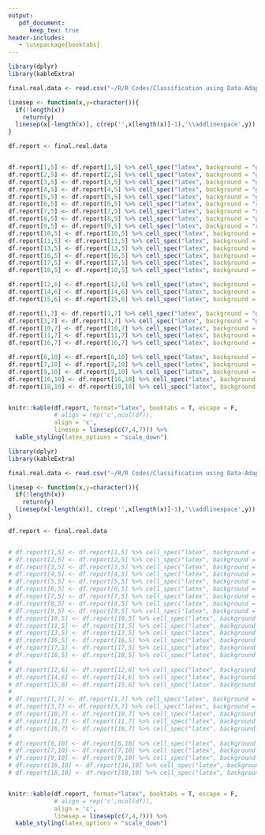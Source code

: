 ```yaml
---
output: 
   pdf_document:
      keep_tex: true
header-includes:
   - \usepackage{booktabs}
---
```



```r
library(dplyr)
library(kableExtra)

final.real.data <- read.csv("~/R/R Codes/Classification using Data-Adaptive Energy Distance (Summer, 2022)/Classification-Summer-2022/Results/final-real-data-for-reporting-updated.csv")

linesep <- function(x,y=character()){
  if(!length(x))
    return(y)
  linesep(x[-length(x)], c(rep('',x[length(x)]-1),'\\addlinespace',y))  
}

df.report <- final.real.data


df.report[1,5] <- df.report[1,5] %>% cell_spec("latex", background = "green", bold = T)
df.report[2,5] <- df.report[2,5] %>% cell_spec("latex", background = "green", bold = T)
df.report[3,5] <- df.report[3,5] %>% cell_spec("latex", background = "green", bold = T)
df.report[4,5] <- df.report[4,5] %>% cell_spec("latex", background = "green", bold = T)
df.report[5,5] <- df.report[5,5] %>% cell_spec("latex", background = "green", bold = T)
df.report[6,5] <- df.report[6,5] %>% cell_spec("latex", background = "red", bold = T)
df.report[7,5] <- df.report[7,5] %>% cell_spec("latex", background = "red", bold = T)
df.report[8,5] <- df.report[8,5] %>% cell_spec("latex", background = "green", bold = T)
df.report[9,5] <- df.report[9,5] %>% cell_spec("latex", background = "red", bold = T)
df.report[10,5] <- df.report[10,5] %>% cell_spec("latex", background = "green", bold = T)
df.report[11,5] <- df.report[11,5] %>% cell_spec("latex", background = "green", bold = T)
df.report[13,5] <- df.report[13,5] %>% cell_spec("latex", background = "green", bold = T)
df.report[16,5] <- df.report[16,5] %>% cell_spec("latex", background = "red", bold = T)
df.report[17,5] <- df.report[17,5] %>% cell_spec("latex", background = "green", bold = T)
df.report[18,5] <- df.report[18,5] %>% cell_spec("latex", background = "red", bold = T)

df.report[12,6] <- df.report[12,6] %>% cell_spec("latex", background = "green", bold = T)
df.report[14,6] <- df.report[14,6] %>% cell_spec("latex", background = "green", bold = T)
df.report[15,6] <- df.report[15,6] %>% cell_spec("latex", background = "green", bold = T)

df.report[1,7] <- df.report[1,7] %>% cell_spec("latex", background = "green", bold = T)
df.report[3,7] <- df.report[3,7] %>% cell_spec("latex", background = "green", bold = T)
df.report[10,7] <- df.report[10,7] %>% cell_spec("latex", background = "red", bold = T)
df.report[11,7] <- df.report[11,7] %>% cell_spec("latex", background = "red", bold = T)
df.report[16,7] <- df.report[16,7] %>% cell_spec("latex", background = "red", bold = T)

df.report[6,10] <- df.report[6,10] %>% cell_spec("latex", background = "green", bold = T)
df.report[7,10] <- df.report[7,10] %>% cell_spec("latex", background = "green", bold = T)
df.report[9,10] <- df.report[9,10] %>% cell_spec("latex", background = "green", bold = T)
df.report[16,10] <- df.report[16,10] %>% cell_spec("latex", background = "green", bold = T)
df.report[18,10] <- df.report[18,10] %>% cell_spec("latex", background = "green", bold = T)


knitr::kable(df.report, format="latex", booktabs = T, escape = F,
             # align = rep('c',ncol(df)),
             align = 'c',
             linesep = linesep(c(7,4,7))) %>%
  kable_styling(latex_options = "scale_down")
```



```r
library(dplyr)
library(kableExtra)

final.real.data <- read.csv("~/R/R Codes/Classification using Data-Adaptive Energy Distance (Summer, 2022)/Classification-Summer-2022/Results/Final-Summary-Tables/final-real-all-for-reporting.csv")

linesep <- function(x,y=character()){
  if(!length(x))
    return(y)
  linesep(x[-length(x)], c(rep('',x[length(x)]-1),'\\addlinespace',y))  
}

df.report <- final.real.data


# df.report[1,5] <- df.report[1,5] %>% cell_spec("latex", background = "green", bold = T)
# df.report[2,5] <- df.report[2,5] %>% cell_spec("latex", background = "green", bold = T)
# df.report[3,5] <- df.report[3,5] %>% cell_spec("latex", background = "green", bold = T)
# df.report[4,5] <- df.report[4,5] %>% cell_spec("latex", background = "green", bold = T)
# df.report[5,5] <- df.report[5,5] %>% cell_spec("latex", background = "green", bold = T)
# df.report[6,5] <- df.report[6,5] %>% cell_spec("latex", background = "red", bold = T)
# df.report[7,5] <- df.report[7,5] %>% cell_spec("latex", background = "red", bold = T)
# df.report[8,5] <- df.report[8,5] %>% cell_spec("latex", background = "green", bold = T)
# df.report[9,5] <- df.report[9,5] %>% cell_spec("latex", background = "red", bold = T)
# df.report[10,5] <- df.report[10,5] %>% cell_spec("latex", background = "green", bold = T)
# df.report[11,5] <- df.report[11,5] %>% cell_spec("latex", background = "green", bold = T)
# df.report[13,5] <- df.report[13,5] %>% cell_spec("latex", background = "green", bold = T)
# df.report[16,5] <- df.report[16,5] %>% cell_spec("latex", background = "red", bold = T)
# df.report[17,5] <- df.report[17,5] %>% cell_spec("latex", background = "green", bold = T)
# df.report[18,5] <- df.report[18,5] %>% cell_spec("latex", background = "red", bold = T)
# 
# df.report[12,6] <- df.report[12,6] %>% cell_spec("latex", background = "green", bold = T)
# df.report[14,6] <- df.report[14,6] %>% cell_spec("latex", background = "green", bold = T)
# df.report[15,6] <- df.report[15,6] %>% cell_spec("latex", background = "green", bold = T)
# 
# df.report[1,7] <- df.report[1,7] %>% cell_spec("latex", background = "green", bold = T)
# df.report[3,7] <- df.report[3,7] %>% cell_spec("latex", background = "green", bold = T)
# df.report[10,7] <- df.report[10,7] %>% cell_spec("latex", background = "red", bold = T)
# df.report[11,7] <- df.report[11,7] %>% cell_spec("latex", background = "red", bold = T)
# df.report[16,7] <- df.report[16,7] %>% cell_spec("latex", background = "red", bold = T)
# 
# df.report[6,10] <- df.report[6,10] %>% cell_spec("latex", background = "green", bold = T)
# df.report[7,10] <- df.report[7,10] %>% cell_spec("latex", background = "green", bold = T)
# df.report[9,10] <- df.report[9,10] %>% cell_spec("latex", background = "green", bold = T)
# df.report[16,10] <- df.report[16,10] %>% cell_spec("latex", background = "green", bold = T)
# df.report[18,10] <- df.report[18,10] %>% cell_spec("latex", background = "green", bold = T)


knitr::kable(df.report, format="latex", booktabs = T, escape = F,
             # align = rep('c',ncol(df)),
             align = 'c',
             linesep = linesep(c(7,4,7))) %>%
  kable_styling(latex_options = "scale_down")
```
